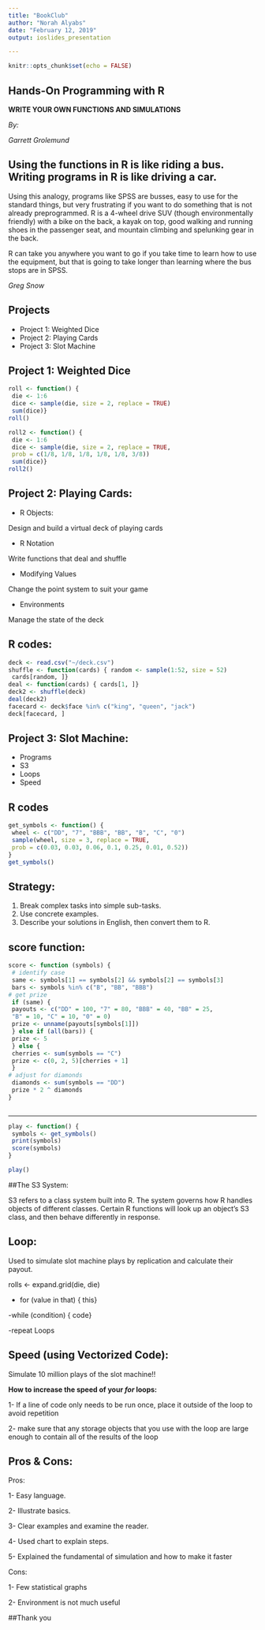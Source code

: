 ```yaml
---
title: "BookClub"
author: "Norah Alyabs"
date: "February 12, 2019"
output: ioslides_presentation

---
```


```r
knitr::opts_chunk$set(echo = FALSE)
```

## Hands-On Programming with R

**WRITE YOUR OWN FUNCTIONS AND SIMULATIONS**

*By:*

*Garrett Grolemund*


## Using the functions in R is like riding a bus. Writing programs in R is like driving a car.


Using this analogy, programs like SPSS are busses, easy to use for the standard things,
but very frustrating if you want to do something that is not already preprogrammed.
R is a 4-wheel drive SUV (though environmentally friendly) with a bike on the back, a
kayak on top, good walking and running shoes in the passenger seat, and mountain
climbing and spelunking gear in the back.

R can take you anywhere you want to go if you take time to learn how to use the equipment,
but that is going to take longer than learning where the bus stops are in SPSS.

*Greg Snow*

## Projects

- Project 1: Weighted Dice
- Project 2: Playing Cards
- Project 3: Slot Machine


## Project 1: Weighted Dice

```r
roll <- function() {
 die <- 1:6
 dice <- sample(die, size = 2, replace = TRUE)
 sum(dice)}
roll()
```

```r
roll2 <- function() {
 die <- 1:6
 dice <- sample(die, size = 2, replace = TRUE,
 prob = c(1/8, 1/8, 1/8, 1/8, 1/8, 3/8))
 sum(dice)}
roll2()
```

## Project 2: Playing Cards:

- R Objects:

 Design and build a virtual deck of playing cards

- R Notation

Write functions that deal and shuffle

- Modifying Values

 Change the point system to suit your game
 
 - Environments

 Manage the state of the deck

## R codes:

```r
deck <- read.csv("~/deck.csv")
shuffle <- function(cards) { random <- sample(1:52, size = 52)
 cards[random, ]}
deal <- function(cards) { cards[1, ]}
deck2 <- shuffle(deck)
deal(deck2)
facecard <- deck$face %in% c("king", "queen", "jack")
deck[facecard, ]
```
## Project 3: Slot Machine:

- Programs
- S3
- Loops
- Speed

## R codes

```r
get_symbols <- function() {
 wheel <- c("DD", "7", "BBB", "BB", "B", "C", "0")
 sample(wheel, size = 3, replace = TRUE,
 prob = c(0.03, 0.03, 0.06, 0.1, 0.25, 0.01, 0.52))
}
get_symbols()
```

## Strategy:

1. Break complex tasks into simple sub-tasks.
2. Use concrete examples.
3. Describe your solutions in English, then convert them to R.

## score function:

```r
score <- function (symbols) {
 # identify case
 same <- symbols[1] == symbols[2] && symbols[2] == symbols[3]
 bars <- symbols %in% c("B", "BB", "BBB")
# get prize
 if (same) {
 payouts <- c("DD" = 100, "7" = 80, "BBB" = 40, "BB" = 25,
 "B" = 10, "C" = 10, "0" = 0)
 prize <- unname(payouts[symbols[1]])
 } else if (all(bars)) {
 prize <- 5
 } else {
 cherries <- sum(symbols == "C")
 prize <- c(0, 2, 5)[cherries + 1]
 }
# adjust for diamonds
 diamonds <- sum(symbols == "DD")
 prize * 2 ^ diamonds
}
 
 ```
 
  -----------------
```r
play <- function() {
 symbols <- get_symbols()
 print(symbols)
 score(symbols)
}

play()

```

##The S3 System:

S3 refers to a class system built into R. The system governs how R handles objects of
different classes. Certain R functions will look up an object’s S3 class, and then behave
differently in response.

## Loop:
Used to simulate slot machine plays by replication and calculate their payout.

rolls <- expand.grid(die, die)

- for (value in that) {
 this}

-while (condition) {
 code}

-repeat Loops


## Speed (using Vectorized Code):

Simulate 10 million plays of the slot machine!!

**How to increase the speed of your *for* loops:**

1-  If a line of code only needs to be run once, place it outside of the loop to avoid repetition

2-  make sure that any storage objects that you use with the loop are large enough to contain all of the results of the loop

## Pros & Cons:

Pros:

1- Easy language.

2- Illustrate basics.

3- Clear examples and examine the reader.

4- Used chart to explain steps.

5- Explained the fundamental of simulation and how to make it faster

Cons:

1- Few statistical graphs

2- Environment is not much useful


##Thank you
